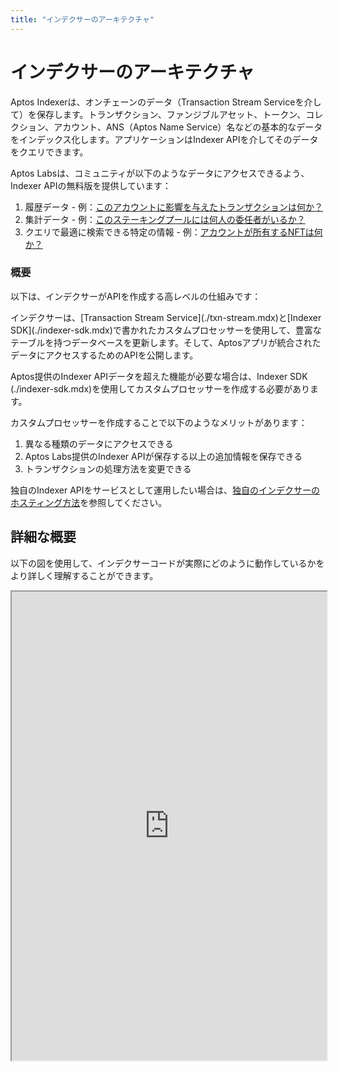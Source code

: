 ```yaml
---
title: "インデクサーのアーキテクチャ"
---
```



# インデクサーのアーキテクチャ

Aptos Indexerは、オンチェーンのデータ（Transaction Stream Serviceを介して）を保存します。トランザクション、ファンジブルアセット、トークン、コレクション、アカウント、ANS（Aptos Name Service）名などの基本的なデータをインデックス化します。アプリケーションはIndexer APIを介してそのデータをクエリできます。

Aptos Labsは、コミュニティが以下のようなデータにアクセスできるよう、Indexer APIの無料版を提供しています：

1. 履歴データ - 例：[このアカウントに影響を与えたトランザクションは何か？](./account-transactions.mdx)
2. 集計データ - 例：[このステーキングプールには何人の委任者がいるか？](./get-delegators.mdx)
3. クエリで最適に検索できる特定の情報 - 例：[アカウントが所有するNFTは何か？](./get-nfts.mdx)

### 概要

以下は、インデクサーがAPIを作成する高レベルの仕組みです：

<center>
  <ThemedImage
    alt="Signed Transaction Flow"
    sources={{
      light: '/docs/indexer-architecture-light.svg',
      dark: '/docs/indexer-architecture-dark.svg',
    }}
  />
</center>
インデクサーは、[Transaction Stream Service](./txn-stream.mdx)と[Indexer SDK](./indexer-sdk.mdx)で書かれたカスタムプロセッサーを使用して、豊富なテーブルを持つデータベースを更新します。そして、Aptosアプリが統合されたデータにアクセスするためのAPIを公開します。

Aptos提供のIndexer APIデータを超えた機能が必要な場合は、Indexer SDK (./indexer-sdk.mdx)を使用してカスタムプロセッサーを作成する必要があります。

カスタムプロセッサーを作成することで以下のようなメリットがあります：
1. 異なる種類のデータにアクセスできる
2. Aptos Labs提供のIndexer APIが保存する以上の追加情報を保存できる
3. トランザクションの処理方法を変更できる

独自のIndexer APIをサービスとして運用したい場合は、[独自のインデクサーのホスティング方法](./self-hosted.mdx)を参照してください。

## 詳細な概要

以下の図を使用して、インデクサーコードが実際にどのように動作しているかをより詳しく理解することができます。

<div style={{textAlign:"center"}}>
  <div style={{marginBottom: 20}}>
    <iframe
      style={{border: "1px solid rgba(0, 0, 0, 0.1);"}}
      width="100%"
      height="750"
      src="https://www.figma.com/embed?embed_host=share&url=https%3A%2F%2Fwww.figma.com%2Ffile%2FsVhSOGR7ZT4CdeUzlXyduD%2FIndexer-Overview%3Ftype%3Dwhiteboard%26node-id%3D0%253A1%26t%3DUnUKeEaBE7ETMksb-1"
      allowfullscreen>
    </iframe>
  </div>
</div>
